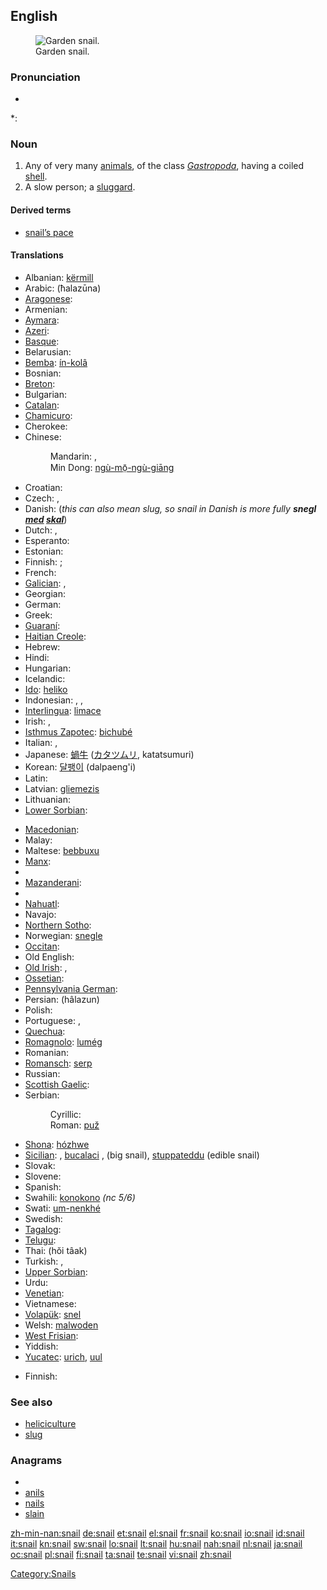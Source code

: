 ==English==
{{wikipedia}}
{{commons|Helicidae}}
[[Image:Snail2.JPG|thumb|Garden snail.]]

===Pronunciation===
* {{audio|en-us-snail.ogg|Audio (US)}}

*: {{rhymes|eɪl}}

===Noun===
{{en-noun}}

# Any of very many [[animal]]s, of the class ''[[Gastropoda]]'', having a coiled [[shell]].
# A slow person; a [[sluggard]].

====Derived terms====
* [[snail's pace|snail’s pace]]

{{Flowbreak}}

====Translations====
{{trans-top|any animal of the class ''Gastropoda'' having a shell}}
* Albanian: [[kërmill]] {{g|Albanian}}
* Arabic: {{Arab|[[حلزونة]]}} (ħalazūna) {{f}}
* [[Aragonese]]: {{t-|an|caragol|m|xs=Aragonese}}
* Armenian: {{t-|hy|խխունջ|tr=xxunǰ}}
* [[Aymara]]: {{t-|ay|ch'uru|xs=Aymara}}
* [[Azeri]]: {{t|az|ilbiz|xs=Azeri}}
* [[Basque]]: {{t|eu|barraskilo|xs=Basque}}
* Belarusian: {{t-|be|смоўж|m|xs=Belarusian}}
* [[Bemba]]: [[ín-kolâ]]
* Bosnian: {{t-|bs|puž|m}}
* [[Breton]]: {{t-|br|melc'houed|xs=Breton}}
* Bulgarian: {{t+|bg|охлюв|m|tr=oxljuv}}
* [[Catalan]]: {{t|ca|caragol|m}}
* [[Chamicuro]]: {{tø|ccc|shyamo}}
* Cherokee: {{t|chr|ᎡᎳᏆ|tr=elaqua|sc=Cher|xs=Cherokee}}
* Chinese:
*: Mandarin: {{t|zh|蝸牛|sc=Hani}}, {{t|zh|蜗牛|tr=wōniú ''(PRC)'' or guāniú ''(Taiwan)''|sc=Hani}}
*: Min Dong: [[ngù-mō̤-ngù-giāng]]
* Croatian: {{t+|hr|puž|m}}
* Czech: {{t+|cs|hlemýžď|m}}, {{t+|cs|šnek|m}}
* Danish: {{t-|da|snegl|c}} (''this can also mean slug, so snail in Danish is more fully '''snegl [[med#Danish|med]] [[skal#Danish|skal]]''''')
* Dutch: {{t+|nl|slak|f}}, {{t|nl|huisjesslak|f}}
* Esperanto: {{t|eo|heliko|xs=Esperanto}}
* Estonian: {{t-|et|tigu}}
* Finnish: {{t-|fi|kotilo}}; {{t+|fi|etana}}
* French: {{t+|fr|escargot|m}}
* [[Galician]]: {{t-|gl|caracol|m|xs=Galician}}, {{t-|gl|cosco|m|xs=Galician}}
* Georgian: {{t-|ka|ლოკოკინა|tr=lokokina|sc=Geor|xs=Georgian}}
* German: {{t+|de|Schnecke|f}}
* Greek: {{t+|el|σαλιγκάρι|n|tr=saligkári}}
* [[Guaraní]]: {{t|gn|jatyta|xs=Guaraní}}
* [[Haitian Creole]]: {{tø|ht|kalmason}}
* Hebrew: {{t+|he|שבלול|m}}
* Hindi: {{t|hi|स्थलीय घोंघा|xs=Hindi}}
* Hungarian: {{t+|hu|csiga}}
* Icelandic: {{t+|is|snigill|m}}
* [[Ido]]: [[heliko]]
* Indonesian: {{t+|id|bekicot|xs=Indonesian}}, {{t|id|keong|xs=Indonesian}}, {{t+|id|siput|xs=Indonesian}}
* [[Interlingua]]: [[limace]]
* Irish: {{t+|ga|seilide|m|xs=Irish}}, {{t|ga|seilmide|m|xs=Irish}}
* [[Isthmus Zapotec]]: [[bichubé]]
* Italian: {{t+|it|chiocciola|f}}, {{t+|it|lumaca|f}}
* Japanese: [[蝸牛]] ([[カタツムリ]], katatsumuri)
* Korean: [[달팽이]] (dalpaeng'i)
* Latin: {{t+|la|cochlea|f}}
* Latvian: [[gliemezis]] {{m}}
* Lithuanian: {{t|lt|sraigė|f|xs=Lithuanian}}
* [[Lower Sorbian]]: {{tø|dsb|slinik|m|xs=Lower Sorbian}}
{{trans-mid}}
* [[Macedonian]]: {{t|mk|полжав|m|tr=pólžav}}
* Malay: {{t-|ms|siput|xs=Malay}}
* Maltese: [[bebbuxu]] {{m}}
* [[Manx]]: {{t-|gv|crammag|xs=Manx}}
* {{trreq|Maori}}
* [[Mazanderani]]: {{tø|mzn|لیسک|sc=fa-Arab}}
* {{trreq|Mongolian}}
* [[Nahuatl]]: {{t-|nah|tecciztli|xs=Nahuatl}}
* Navajo: {{tø|nv|chʼosh chʼééh digháhii}}
* [[Northern Sotho]]: {{tø|nso|kgohu}}
* Norwegian: [[snegle]] {{f|m}}
* [[Occitan]]: {{t+|oc|cagaraula|f|xs=Occitan}}
* Old English: {{t|ang|snægl|m|xs=Old English}}
* [[Old Irish]]: {{tø|sga|seilche|m|xs=Old Irish}}, {{tø|sga|seilide|m|xs=Old Irish}}
* [[Ossetian]]: {{tø|os|сæтæлæг|tr=sætælæg|sc=Cyrl|xs=Ossetian}}
* [[Pennsylvania German]]: {{tø|pdc|Schneck|m}}
* Persian: {{fa-Arab|[[حلزون]]}} (hâlazun)
* Polish: {{t+|pl|ślimak|m}}
* Portuguese: {{t|pt|caramujo|m}}, {{t+|pt|caracol|m}}
* [[Quechua]]: {{t|qu|ch'uru|xs=Quechua}}
* [[Romagnolo]]: [[lumég]] {{f}}
* Romanian: {{t-|ro|melc|m}}
* [[Romansch]]: [[serp#Romansh|serp]]
* Russian: {{t+|ru|улитка|f|tr=ulítka}}
* [[Scottish Gaelic]]: {{t|gd|seilcheag|f|xs=Scottish Gaelic}}
* Serbian:
*: Cyrillic: {{t-|sr|пуж|m|sc=Cyrl}}
*: Roman: [[puž#Serbian|puž]] {{m}}
* [[Shona]]: [[hózhwe]]
* [[Sicilian]]: {{tø|scn|babbaluciu|m}}, [[bucalaci]] {{m}} , {{tø|scn|crastuni|m}} (big snail), [[stuppateddu]] {{m}} (edible snail)
* Slovak: {{t-|sk|slimák|m}}
* Slovene: {{t+|sl|polž|m}}
* Spanish: {{t+|es|caracol|m}}
* Swahili: [[konokono]] ''(nc 5/6)''
* Swati: [[um-nenkhé]]
* Swedish: {{t-|sv|snäcka|c}}
* [[Tagalog]]: {{t|tl|kuhol|xs=Tagalog}}
* [[Telugu]]: {{t|te|నత్త|tr=natta}}
* Thai: {{Thai|[[หอยทาก]]}} (hŏi tâak)
* Turkish: {{t+|tr|salyangoz}}, {{t|tr|sümüklüböcek}}
* [[Upper Sorbian]]: {{tø|hsb|šlink|m|xs=Upper Sorbian}}
* Urdu: {{ur-Arab|[[گھونگھا]]}}
* [[Venetian]]: {{tø|vec|sciùs}}
* Vietnamese: {{t+|vi|ốc|xs=Vietnamese}}
* [[Volapük]]: [[snel]]
* Welsh: [[malwoden]]
* [[West Frisian]]: {{t-|fy|slak|xs=West Frisian}}
* Yiddish: {{t-|yi|שׁנעק|m|tr=shnek|xs=Yiddish}}
* [[Yucatec]]: [[urich#Yucatec|urich]], [[uul#Yucatec|uul]]
{{trans-bottom}}

{{trans-top|sluggard}}
* Finnish: {{t+|fi|etana}}
{{trans-mid}}
{{trans-bottom}}

===See also===
* [[heliciculture]]
* [[slug]]

===Anagrams===
* {{alphagram|ailns}}
* [[anils#English|anils]]
* [[nails#English|nails]]
* [[slain#English|slain]]

[[Category:Snails]]

[[zh-min-nan:snail]]
[[de:snail]]
[[et:snail]]
[[el:snail]]
[[fr:snail]]
[[ko:snail]]
[[io:snail]]
[[id:snail]]
[[it:snail]]
[[kn:snail]]
[[sw:snail]]
[[lo:snail]]
[[lt:snail]]
[[hu:snail]]
[[nah:snail]]
[[nl:snail]]
[[ja:snail]]
[[oc:snail]]
[[pl:snail]]
[[fi:snail]]
[[ta:snail]]
[[te:snail]]
[[vi:snail]]
[[zh:snail]]
